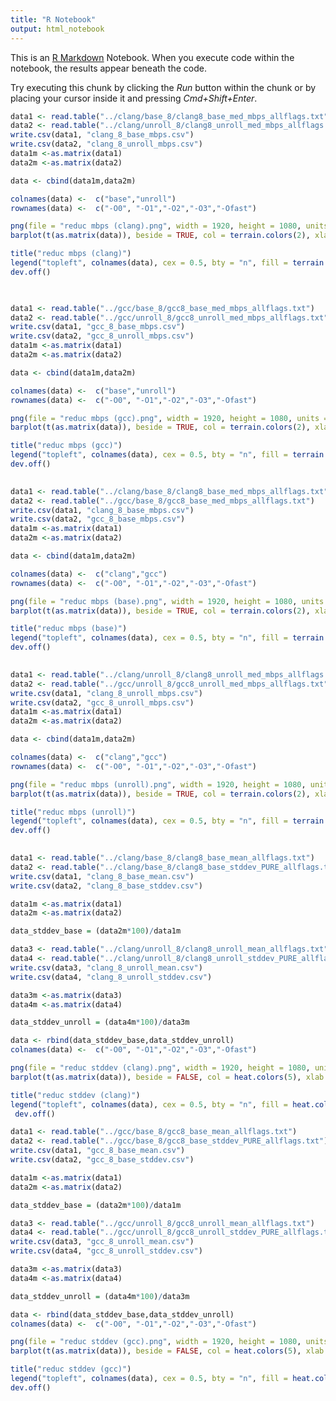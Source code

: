 ```yaml
---
title: "R Notebook"
output: html_notebook
---
```


This is an [R Markdown](http://rmarkdown.rstudio.com) Notebook. When you execute code within the notebook, the results appear beneath the code. 

Try executing this chunk by clicking the *Run* button within the chunk or by placing your cursor inside it and pressing *Cmd+Shift+Enter*. 

```r
data1 <- read.table("../clang/base_8/clang8_base_med_mbps_allflags.txt")
data2 <- read.table("../clang/unroll_8/clang8_unroll_med_mbps_allflags.txt")
write.csv(data1, "clang_8_base_mbps.csv")
write.csv(data2, "clang_8_unroll_mbps.csv")
data1m <-as.matrix(data1)
data2m <-as.matrix(data2)

data <- cbind(data1m,data2m)

```


```r
colnames(data) <-  c("base","unroll")
rownames(data) <-  c("-O0", "-O1","-O2","-O3","-Ofast")
```

```r

png(file = "reduc mbps (clang).png", width = 1920, height = 1080, units = "px", res = 300)
barplot(t(as.matrix(data)), beside = TRUE, col = terrain.colors(2), xlab = "Flags", ylab = "Mbps", ylim =c(0,40000)) 

title("reduc mbps (clang)")
legend("topleft", colnames(data), cex = 0.5, bty = "n", fill = terrain.colors(2))
dev.off()

 
```


```r
data1 <- read.table("../gcc/base_8/gcc8_base_med_mbps_allflags.txt")
data2 <- read.table("../gcc/unroll_8/gcc8_unroll_med_mbps_allflags.txt")
write.csv(data1, "gcc_8_base_mbps.csv")
write.csv(data2, "gcc_8_unroll_mbps.csv")
data1m <-as.matrix(data1)
data2m <-as.matrix(data2)

data <- cbind(data1m,data2m)

```

```r
colnames(data) <-  c("base","unroll")
rownames(data) <-  c("-O0", "-O1","-O2","-O3","-Ofast")
```

```r

png(file = "reduc mbps (gcc).png", width = 1920, height = 1080, units = "px", res = 300)
barplot(t(as.matrix(data)), beside = TRUE, col = terrain.colors(2), xlab = "Flags", ylab = "Mbps", ylim =c(0,40000)) 

title("reduc mbps (gcc)")
legend("topleft", colnames(data), cex = 0.5, bty = "n", fill = terrain.colors(2))
dev.off()
 
```

```r
data1 <- read.table("../clang/base_8/clang8_base_med_mbps_allflags.txt")
data2 <- read.table("../gcc/base_8/gcc8_base_med_mbps_allflags.txt")
write.csv(data1, "clang_8_base_mbps.csv")
write.csv(data2, "gcc_8_base_mbps.csv")
data1m <-as.matrix(data1)
data2m <-as.matrix(data2)

data <- cbind(data1m,data2m)

```

```r
colnames(data) <-  c("clang","gcc")
rownames(data) <-  c("-O0", "-O1","-O2","-O3","-Ofast")
```

```r

png(file = "reduc mbps (base).png", width = 1920, height = 1080, units = "px", res = 300)
barplot(t(as.matrix(data)), beside = TRUE, col = terrain.colors(2), xlab = "Flags", ylab = "Mbps", ylim =c(0,40000)) 

title("reduc mbps (base)")
legend("topleft", colnames(data), cex = 0.5, bty = "n", fill = terrain.colors(2))
dev.off()
 
```


```r
data1 <- read.table("../clang/unroll_8/clang8_unroll_med_mbps_allflags.txt")
data2 <- read.table("../gcc/unroll_8/gcc8_unroll_med_mbps_allflags.txt")
write.csv(data1, "clang_8_unroll_mbps.csv")
write.csv(data2, "gcc_8_unroll_mbps.csv")
data1m <-as.matrix(data1)
data2m <-as.matrix(data2)

data <- cbind(data1m,data2m)

```

```r
colnames(data) <-  c("clang","gcc")
rownames(data) <-  c("-O0", "-O1","-O2","-O3","-Ofast")
```

```r

png(file = "reduc mbps (unroll).png", width = 1920, height = 1080, units = "px", res = 300)
barplot(t(as.matrix(data)), beside = TRUE, col = terrain.colors(2), xlab = "Flags", ylab = "Mbps", ylim =c(0,40000)) 

title("reduc mbps (unroll)")
legend("topleft", colnames(data), cex = 0.5, bty = "n", fill = terrain.colors(2))
dev.off()
 
```




```r
data1 <- read.table("../clang/base_8/clang8_base_mean_allflags.txt")
data2 <- read.table("../clang/base_8/clang8_base_stddev_PURE_allflags.txt")
write.csv(data1, "clang_8_base_mean.csv")
write.csv(data2, "clang_8_base_stddev.csv")

data1m <-as.matrix(data1)
data2m <-as.matrix(data2)

data_stddev_base = (data2m*100)/data1m

data3 <- read.table("../clang/unroll_8/clang8_unroll_mean_allflags.txt")
data4 <- read.table("../clang/unroll_8/clang8_unroll_stddev_PURE_allflags.txt")
write.csv(data3, "clang_8_unroll_mean.csv")
write.csv(data4, "clang_8_unroll_stddev.csv")

data3m <-as.matrix(data3)
data4m <-as.matrix(data4)

data_stddev_unroll = (data4m*100)/data3m

```

```r
data <- rbind(data_stddev_base,data_stddev_unroll)
colnames(data) <-  c("-O0", "-O1","-O2","-O3","-Ofast")
```

```r
png(file = "reduc stddev (clang).png", width = 1920, height = 1080, units = "px", res = 300)
barplot(t(as.matrix(data)), beside = FALSE, col = heat.colors(5), xlab = "n-ème exécution", ylab = "stddev", ylim =c(0,100)) 

title("reduc stddev (clang)")
legend("topleft", colnames(data), cex = 0.5, bty = "n", fill = heat.colors(5))
 dev.off()
```

```r
data1 <- read.table("../gcc/base_8/gcc8_base_mean_allflags.txt")
data2 <- read.table("../gcc/base_8/gcc8_base_stddev_PURE_allflags.txt")
write.csv(data1, "gcc_8_base_mean.csv")
write.csv(data2, "gcc_8_base_stddev.csv")

data1m <-as.matrix(data1)
data2m <-as.matrix(data2)

data_stddev_base = (data2m*100)/data1m

data3 <- read.table("../gcc/unroll_8/gcc8_unroll_mean_allflags.txt")
data4 <- read.table("../gcc/unroll_8/gcc8_unroll_stddev_PURE_allflags.txt")
write.csv(data3, "gcc_8_unroll_mean.csv")
write.csv(data4, "gcc_8_unroll_stddev.csv")

data3m <-as.matrix(data3)
data4m <-as.matrix(data4)

data_stddev_unroll = (data4m*100)/data3m

```

```r
data <- rbind(data_stddev_base,data_stddev_unroll)
colnames(data) <-  c("-O0", "-O1","-O2","-O3","-Ofast")
```

```r
png(file = "reduc stddev (gcc).png", width = 1920, height = 1080, units = "px", res = 300)
barplot(t(as.matrix(data)), beside = FALSE, col = heat.colors(5), xlab = "n-ème exécution", ylab = "stddev", ylim =c(0,100)) 

title("reduc stddev (gcc)")
legend("topleft", colnames(data), cex = 0.5, bty = "n", fill = heat.colors(5))
dev.off()
```
